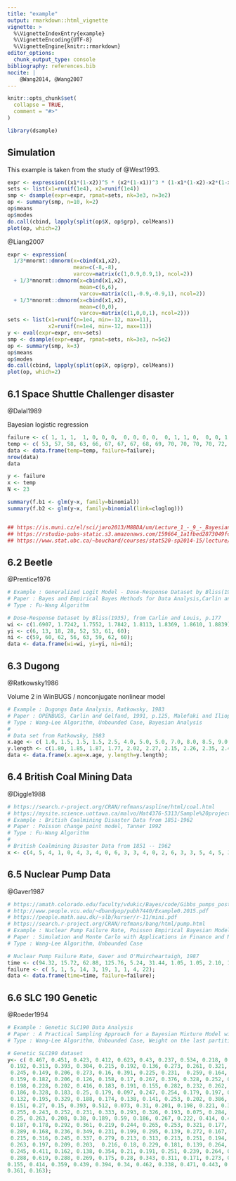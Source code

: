 ```yaml
---
title: "example"
output: rmarkdown::html_vignette
vignette: >
  %\VignetteIndexEntry{example}
  %\VignetteEncoding{UTF-8}
  %\VignetteEngine{knitr::rmarkdown}
editor_options: 
  chunk_output_type: console
bibliography: references.bib
nocite: | 
    @Wang2014, @Wang2007
---
```


```r
knitr::opts_chunk$set(
  collapse = TRUE,
  comment = "#>"
)
```

```r
library(dsample)
```

## Simulation 

This example is taken from the study of @West1993. 

```r
expr <- expression((x1*(1-x2))^5 * (x2*(1-x1))^3 * (1-x1*(1-x2)-x2*(1-x1))^37)
sets <- list(x1=runif(1e4), x2=runif(1e4))
smp <- dsample(expr=expr, rpmat=sets, nk=3e3, n=3e2)
op <- summary(smp, n=10, k=2)
op$means
op$modes
do.call(cbind, lapply(split(op$X, op$grp), colMeans))
plot(op, which=2)
```

@Liang2007

```r
expr <- expression(
  1/3*mnormt::dmnorm(x=cbind(x1,x2), 
                     mean=c(-8,-8), 
                     varcov=matrix(c(1,0.9,0.9,1), ncol=2)) 
  + 1/3*mnormt::dmnorm(x=cbind(x1,x2), 
                       mean=c(6,6), 
                       varcov=matrix(c(1,-0.9,-0.9,1), ncol=2)) 
  + 1/3*mnormt::dmnorm(x=cbind(x1,x2), 
                       mean=c(0,0), 
                       varcov=matrix(c(1,0,0,1), ncol=2)))
sets <- list(x1=runif(n=1e4, min=-12, max=11), 
             x2=runif(n=1e4, min=-12, max=11))
y <- eval(expr=expr, env=sets)
smp <- dsample(expr=expr, rpmat=sets, nk=3e3, n=5e2)
op <- summary(smp, k=3)
op$means
op$modes
do.call(cbind, lapply(split(op$X, op$grp), colMeans))
plot(op, which=2)
```

## 6.1 Space Shuttle Challenger disaster 

@Dalal1989

Bayesian logistic regression 

```r
failure <- c( 1, 1, 1,  1, 0, 0, 0,  0, 0, 0, 0,  0, 1, 1, 0,  0, 0, 1, 0,  0, 0, 0, 0);
temp <- c( 53, 57, 58, 63, 66, 67, 67, 67, 68, 69, 70, 70, 70, 70, 72, 73, 75, 75, 76, 76, 78, 79, 81);
data <- data.frame(temp=temp, failure=failure);
nrow(data)
data

y <- failure
x <- temp
N <- 23 

summary(f.b1 <- glm(y~x, family=binomial))
summary(f.b2 <- glm(y~x, family=binomial(link=cloglog)))


## https://is.muni.cz/el/sci/jaro2013/M8BDA/um/Lecture_1_-_9_-_Bayesian_Statistics_with_R_and_BUGS_2013.pdf?lang=en
## https://rstudio-pubs-static.s3.amazonaws.com/159664_1a1fbed2873049fc825eef4332a9b557.html
## https://www.stat.ubc.ca/~bouchard/courses/stat520-sp2014-15/lecture/2015/02/27/notes-lecture3.html

```

## 6.2 Beetle 

@Prentice1976

```r
# Example : Generalized Logit Model - Dose-Response Dataset by Bliss(1935)
# Paper : Bayes and Empirical Bayes Methods for Data Analysis,Carlin and Louis,p. 177
# Type : Fu-Wang Algorithm

# Dose-Response Dataset by Bliss(1935), from Carlin and Louis, p.177
wi <- c(1.6907, 1.7242, 1.7552, 1.7842, 1.8113, 1.8369, 1.8610, 1.8839);
yi <- c(6, 13, 18, 28, 52, 53, 61, 60);
ni <- c(59, 60, 62, 56, 63, 59, 62, 60);
data <- data.frame(wi=wi, yi=yi, ni=ni);
```

## 6.3 Dugong

@Ratkowsky1986

Volume 2 in WinBUGS / nonconjugate nonlinear model 

```r
# Example : Dugongs Data Analysis, Ratkowsky, 1983
# Paper : OPENBUGS, Carlin and Gelfand, 1991, p.125, Malefaki and Iliopoulos, 2008, p.1219
# Type : Wang-Lee Algorithm, Unbounded Case, Bayesian Analysis
# 
# Data set from Ratkowsky, 1983
x.age <- c( 1.0, 1.5, 1.5, 1.5, 2.5, 4.0, 5.0, 5.0, 7.0, 8.0, 8.5, 9.0, 9.5, 9.5, 10.0, 12.0, 12.0, 13.0, 13.0, 14.5, 15.5, 15.5, 16.5, 17.0, 22.5, 29.0, 31.5);
y.length <- c(1.80, 1.85, 1.87, 1.77, 2.02, 2.27, 2.15, 2.26, 2.35, 2.47, 2.19, 2.26, 2.40, 2.39, 2.41, 2.50, 2.32, 2.43, 2.47, 2.56, 2.65, 2.47, 2.64, 2.56, 2.70, 2.72, 2.57);
data <- data.frame(x.age=x.age, y.length=y.length);

```

## 6.4 British Coal Mining Data 

@Diggle1988

```r
# https://search.r-project.org/CRAN/refmans/aspline/html/coal.html
# https://mysite.science.uottawa.ca/malvo/Mat4376-5313/Sample%20project%20R%20code.pdf
# Example : British Coalmining Disaster Data from 1851-1962
# Paper : Poisson change point model, Tanner 1992
# Type : Fu-Wang Algorithm
# 
# British Coalmining Disaster Data from 1851 -- 1962
x <- c(4, 5, 4, 1, 0, 4, 3, 4, 0, 6, 3, 3, 4, 0, 2, 6, 3, 3, 5, 4, 5, 3, 1, 4, 4, 1, 5, 5, 3, 4, 2, 5, 2, 2, 3, 4, 2, 1, 3, 2, 2, 1, 1, 1, 1, 3, 0, 0, 1, 0, 1, 1, 0, 0, 3, 1, 0, 3, 2, 2, 0, 1, 1, 1, 0, 1, 0, 1, 0, 0, 0, 2, 1, 0, 0, 0, 1, 1, 0, 2, 3, 3, 1, 1, 2, 1, 1, 1, 1, 2, 4, 2, 0, 0, 0, 1, 4, 0, 0, 0, 1, 0, 0, 0, 0, 0, 1, 0, 0, 1, 0, 1);

```


## 6.5 Nuclear Pump Data 

@Gaver1987

```r
# https://amath.colorado.edu/faculty/vdukic/Bayes/code/Gibbs_pumps_posted.R
# http://www.people.vcu.edu/~dbandyop/pubh7440/Example0.2015.pdf
# https://people.math.aau.dk/~slb/kurser/r-11/mini.pdf
# https://search.r-project.org/CRAN/refmans/bang/html/pump.html
# Example : Nuclear Pump Failure Rate, Poisson Empirical Bayesian Model
# Paper : Simulation and Monte Carlo with Applications in Finance and MCMC, J.S. Dagpunar, p.168
# Type : Wang-Lee Algorithm, Unbounded Case

# Nuclear Pump Failure Rate, Gaver and O'Muircheartaigh, 1987
time <- c(94.32, 15.72, 62.88, 125.76, 5.24, 31.44, 1.05, 1.05, 2.10, 10.48);
failure <- c( 5, 1, 5, 14, 3, 19, 1, 1, 4, 22);
data <- data.frame(time=time, failure=failure);
```


## 6.6 SLC 190 Genetic 

@Roeder1994

```r
# Example : Genetic SLC190 Data Analysis
# Paper : A Practical Sampling Approach for a Bayesian Mixture Model with unknown number of components, Wang & Fu 2007
# Type : Wang-Lee Algorithm, Unbounded Case, Weight on the last partition  = 0.01

# Genetic SLC190 dataset
y<- c( 0.467, 0.451, 0.423, 0.412, 0.623, 0.43, 0.237, 0.534, 0.218, 0.199, 
 0.192, 0.313, 0.393, 0.304, 0.215, 0.192, 0.136, 0.273, 0.261, 0.321, 0.293, 
 0.245, 0.149, 0.206, 0.273, 0.16, 0.391, 0.225, 0.231,  0.259, 0.164, 0.349, 
 0.159, 0.182, 0.206, 0.126, 0.158, 0.17, 0.267, 0.376, 0.328, 0.252, 0.329, 
 0.198, 0.228, 0.202, 0.416, 0.183, 0.191, 0.155, 0.282, 0.232, 0.262, 0.258, 
 0.186, 0.328, 0.183, 0.25, 0.179, 0.097, 0.247, 0.254, 0.179, 0.197, 0.179, 
 0.132, 0.195, 0.329, 0.188, 0.174, 0.138, 0.141, 0.253, 0.202, 0.386, 0.224, 
 0.151, 0.27, 0.15, 0.393, 0.512, 0.073, 0.31, 0.201, 0.198, 0.221, 0.3, 0.321, 
 0.255, 0.243, 0.252, 0.231, 0.333, 0.293, 0.326, 0.193, 0.075, 0.284, 0.255, 
 0.25, 0.263, 0.208, 0.38, 0.189, 0.59, 0.186, 0.267, 0.222, 0.414, 0.461, 0.346, 
 0.187, 0.178, 0.292, 0.361, 0.219, 0.244, 0.265, 0.253, 0.321, 0.177, 0.245, 
 0.289, 0.168, 0.236, 0.349, 0.231, 0.199, 0.295, 0.139, 0.272, 0.167, 0.309, 
 0.215, 0.316, 0.245, 0.337, 0.279, 0.213, 0.313, 0.213, 0.251, 0.194, 0.267, 
 0.263, 0.197, 0.209, 0.203,  0.216, 0.18, 0.229, 0.181, 0.139, 0.264, 0.184, 
 0.245, 0.411, 0.162, 0.138, 0.354, 0.21, 0.191, 0.251, 0.239, 0.264, 0.281, 
 0.288, 0.619, 0.288, 0.269, 0.175, 0.28, 0.343, 0.311, 0.171, 0.273, 0.119, 
0.155, 0.414, 0.359, 0.439, 0.394, 0.34, 0.462, 0.338, 0.471, 0.443, 0.332, 
0.361, 0.163);

```
